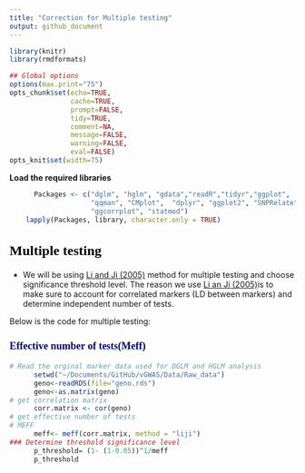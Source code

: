 ```yaml
---
title: "Correction for Multiple testing"
output: github_document
---
```


<style type="text/css">
  
  
h1.title {/* Header 1 */
    font-size: 28px;
    font-family:  "Times New Roman", Times, serif;
    color: BLACK;
    #text-transform: Capitalize;
  }
  
h2 { /* Header 2 */
    font-size: 24px;
    font-family: "Times New Roman", Times, serif;
    color: Black;
    text-transform: none;
  }
h3 { /* Header 3 */
    font-size: 18px;
    font-family: "Times New Roman", Times, serif;
    color: DarkBlue;
    text-transform: none;
  }
  
h4 { /* Header 4 */
    font-size: 16px;
    font-family: "Times New Roman", Times, serif;
    color: Darkred;
    text-transform: none;
  }
  </style>

```r
library(knitr)
library(rmdformats)

## Global options
options(max.print="75")
opts_chunk$set(echo=TRUE,
               cache=TRUE,
               prompt=FALSE,
               tidy=TRUE,
               comment=NA,
               message=FALSE,
               warning=FALSE,
               eval=FALSE)
opts_knit$set(width=75)
```

**Load the required libraries**
```r
      Packages <- c("dglm", "hglm", "gdata","readR","tidyr","ggplot",
                    "qqman", "CMplot",  "dplyr", "ggplot2", "SNPRelate",
                    "ggcorrplot", "statmod")
    lapply(Packages, library, character.only = TRUE)

```
## **Multiple testing**

* We will be using [Li and Ji (2005)](https://www.nature.com/articles/6800717) method for multiple testing and choose significance threshold level.
The reason we use [Li an Ji (2005)](https://www.nature.com/articles/6800717)is to make sure to account for correlated markers (LD between markers) and determine independent number of tests.

Below is the code for multiple testing:

### Effective number of tests(Meff)
```r
# Read the orginal marker data used for DGLM and HGLM analysis
      setwd("~/Documents/GitHub/vGWAS/Data/Raw_data")
      geno<-readRDS(file="geno.rds")
      geno<-as.matrix(geno)
# get correlation matrix
      corr.matrix <- cor(geno)
# get effective number of tests
# MEFF
      meff<- meff(corr.matrix, method = "liji")
### Determine threshold significance level
      p_threshold= (1- (1-0.05))^1/meff
      p_threshold
```
